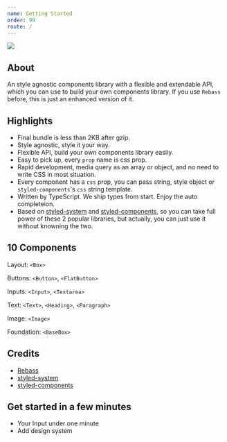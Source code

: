 ```yaml
---
name: Getting Started
order: 99
route: /
---
```



![](https://github.com/Albert-Gao/react-oxygen/raw/master/docs/assets/logo.png)

## About

An style agnostic components library with a flexible and extendable API, which you can use to build your own components library. If you use `Rebass` before, this is just an enhanced version of it.

## Highlights

- Final bundle is less than 2KB after gzip.
- Style agnostic, style it your way.
- Flexible API, build your own components library easily.
- Easy to pick up, every `prop` name is css prop.
- Rapid development, media query as an array or object, and no need to write CSS in most situation.
- Every component has a `css` prop, you can pass string, style object or `styled-components`'s `css` string template.
- Written by TypeScript. We ship types from start. Enjoy the auto completeion.
- Based on <a href="https://github.com/styled-system/styled-system" target="_blank">styled-system</a> and <a href="https://www.styled-components.com/" target="_blank">styled-components</a>, so you can take full power of these 2 popular libraries, but actually, you can just use it without knowning the two.

## 10 Components

Layout: `<Box>`

Buttons: `<Button>`, `<FlatButton>`

Inputs: `<Input>`, `<Textarea>`

Text: `<Text>`, `<Heading>`, `<Paragraph>`

Image: `<Image>`

Foundation: `<BaseBox>`

## Credits

- <a href="https://rebassjs.org/" target="_blank">Rebass</a>
- <a href="https://github.com/styled-system/styled-system" target="_blank">styled-system</a>
- <a href="https://www.styled-components.com/" target="_blank">styled-components</a>

## Get started in a few minutes

- <Link to="/docs-1-tutorials-1-1-1min-get-start">
    Your Input under one minute
  </Link>
- <Link to="/docs-1-tutorials-1-2-add-design-system">Add design system</Link>
